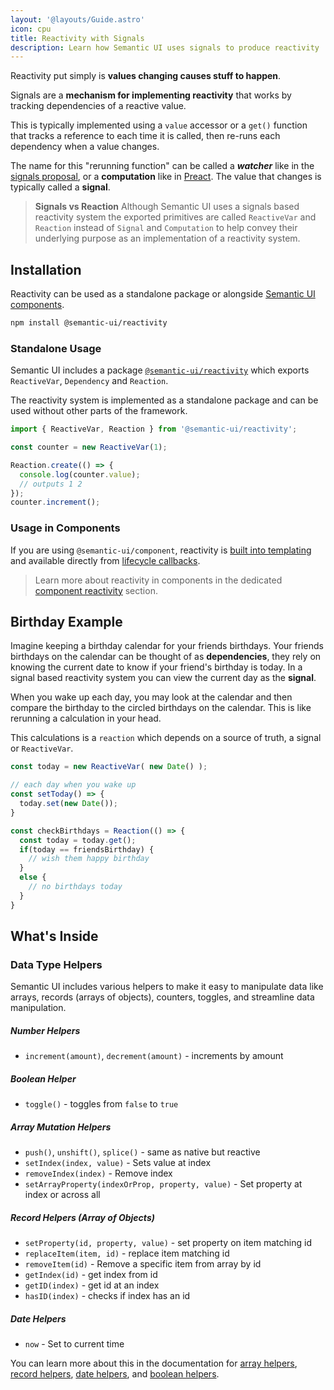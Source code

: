 ```yaml
---
layout: '@layouts/Guide.astro'
icon: cpu
title: Reactivity with Signals
description: Learn how Semantic UI uses signals to produce reactivity
---
```


Reactivity put simply is **values changing causes stuff to happen**.

Signals are a **mechanism for implementing reactivity** that works by tracking dependencies of a reactive value.

This is typically implemented using a `value` accessor or a `get()` function that tracks a reference to each time it is called, then re-runs each dependency when a value changes.

The name for this "rerunning function" can be called a ***watcher*** like in the [signals proposal](https://github.com/tc39/proposal-signals), or a **computation** like in [Preact](https://preactjs.com/guide/v10/signals/). The value that changes is typically called a **signal**.

> **Signals vs Reaction** Although Semantic UI uses a signals based reactivity system the exported
primitives are called `ReactiveVar` and `Reaction` instead of `Signal` and `Computation` to help convey their underlying purpose as an implementation of a reactivity system.

## Installation

Reactivity can be used as a standalone package or alongside [Semantic UI components](/components).

```bash
npm install @semantic-ui/reactivity
```

### Standalone Usage

Semantic UI includes a package [`@semantic-ui/reactivity`](https://github.com/Semantic-Org/Semantic-Next/tree/main/packages/reactivity) which exports `ReactiveVar`, `Dependency` and `Reaction`.

The reactivity system is implemented as a standalone package and can be used without other parts of the framework.

```javascript
import { ReactiveVar, Reaction } from '@semantic-ui/reactivity';

const counter = new ReactiveVar(1);

Reaction.create(() => {
  console.log(counter.value);
  // outputs 1 2
});
counter.increment();
```

### Usage in Components

If you are using `@semantic-ui/component`, reactivity is [built into templating](/api/templates) and available directly from [lifecycle callbacks](/components/lifecycle#callback-arguments).

> Learn more about reactivity in components in the dedicated [component reactivity](/components/reactivity) section.

## Birthday Example

Imagine keeping a birthday calendar for your friends birthdays. Your friends birthdays on the calendar can be thought of as **dependencies**, they rely on knowing the current date to know if your friend's birthday is today. In a signal based reactivity system you can view the current day as the **signal**.

When you wake up each day, you may look at the calendar and then compare the birthday to the circled birthdays on the calendar. This is like rerunning a calculation in your head.

This calculations is a `reaction` which depends on a source of truth, a signal or `ReactiveVar`.

```javascript
const today = new ReactiveVar( new Date() );

// each day when you wake up
const setToday() => {
  today.set(new Date());
}

const checkBirthdays = Reaction(() => {
  const today = today.get();
  if(today == friendsBirthday) {
    // wish them happy birthday
  }
  else {
    // no birthdays today
  }
}
```

<PlaygroundExample id="birthday" direction="horizontal"></PlaygroundExample>

## What's Inside

### Data Type Helpers

Semantic UI includes various helpers to make it easy to manipulate data like arrays, records (arrays of objects), counters, toggles, and streamline data manipulation.

##### Number Helpers
- `increment(amount)`, `decrement(amount)` - increments by amount

##### Boolean Helper
- `toggle()` - toggles from `false` to `true`

##### Array Mutation Helpers
- `push()`, `unshift()`, `splice()` - same as native but reactive
- `setIndex(index, value)` - Sets value at index
- `removeIndex(index)` - Remove index
- `setArrayProperty(indexOrProp, property, value)` - Set property at index or across all

##### Record Helpers (Array of Objects)
- `setProperty(id, property, value)` - set property on item matching id
- `replaceItem(item, id)` - replace item matching id
- `removeItem(id)` - Remove a specific item from array by id
- `getIndex(id)` - get index from id
- `getID(index)` - get id at an index
- `hasID(index)` - checks if index has an id

##### Date Helpers
- `now` - Set to current time


You can learn more about this in the documentation for [array helpers](#), [record helpers](), [date helpers](), and [boolean helpers]().

